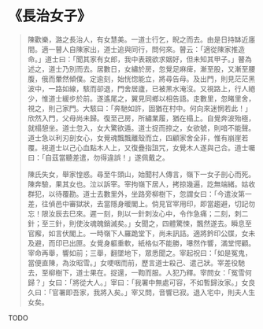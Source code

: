 # 《長治女子》

> 陳歡樂，潞之長治人，有女慧美。一道士行乞，睨之而去。由是日持缽近廛間。適一瞽人自陳家出，道士追與同行，問何來。瞽云：「適從陳家推造命。」道士曰：「聞其家有女郎，我中表親欲求姻好，但未知其甲子。」瞽為述之，道士乃別而去。居數日，女繡於房，忽覺足麻痺，漸至股，又漸至腰腹，俄而暈然傾僕。定逾刻，始恍惚能立，將尋告母。及出門，則見茫茫黑波中，一路如線，駭而卻退，門舍居廬，已被黑水淹沒。又視路上，行人絕少，惟道士緩步於前。遂遙尾之，翼見同鄉以相告語。走數里，忽睹里舍，視之，則己家門。大駭曰：「奔馳如許，固猶在村中。何向來迷惘若此！」欣然入門，父母尚未歸。復至己房，所繡業履，猶在榻上。自覺奔波殆極，就榻憩坐。道士忽入，女大驚欲遁。道士捉而捺之，女欲號，則喑不能聲。道士急以利刃剖女心，女覺魂飄飄離殼而立，四顧家舍全非，惟有崩崖若覆。視道士以己心血點木人上，又復疊指詛咒，女覺木人遂與己合。道士囑曰：「自茲當聽差遣，勿得違誤！」遂佩戴之。
>
> 陳氏失女，舉家惶惑。尋至牛頭山，始聞村人傳言，嶺下一女子剖心而死。陳奔驗，果其女也。泣以訴宰。宰拘嶺下居人，拷掠幾遍，訖無端緒。姑收群犯，以待覆勘。道士去數里外，坐路旁柳樹下，忽謂女曰：「今遣汝第一差，往偵邑中審獄狀，去當隱身暖閣上。倘見官宰用印，即當趨避，切記勿忘！限汝辰去巳來。遲一刻，則以一針刺汝心中，令作急痛；二刻，刺二針；至三針，則使汝魂魄銷滅矣。」女聞之，四體驚悚，飄然遂去。瞬息至官廨，如言伏閣上。一時嶺下人羅跪堂下，尚未訊詰。適將鈐印公牒，女未及避，而印已出匣。女覺身軀重軟，紙格似不能勝，嚗然作響，滿堂愕顧。宰命再舉，響如前；三舉，翻墜地下，眾悉聞之。宰起祝曰：「如是冤鬼，當便直陳，為汝昭雪。」女哽咽而前，歷言道士殺己、遣己狀。宰差役馳去，至柳樹下，道士果在。捉還，一鞫而服。人犯乃釋。宰問女：「冤雪何歸？」女曰：「將從大人。」宰曰：「我署中無處可容，不如暫歸汝家。」女良久曰：「官署即吾家，我將入矣。」宰又問，音響已寂。退入宅中，則夫人生女矣。

TODO
